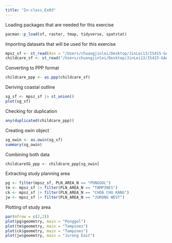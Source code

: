 ```yaml
---
title: "In-class_Ex03"
---
```


Loading packages that are needed for this exercise

```r
pacman::p_load(sf, raster, tmap, tidyverse, spatstat)
```

Importing datasets that will be used for this exercise

```r
mpsz_sf <- st_read(dsn = "/Users/chuangjinlei/Desktop/JinLei13/IS415-GAA/In-class_Ex/In-class_Ex03/data/geospatial", layer = "MP14_SUBZONE_WEB_PL") |> st_set_crs(3414)
childcare_sf <- st_read("/Users/chuangjinlei/Desktop/JinLei13/IS415-GAA/In-class_Ex/In-class_Ex03/data/geospatial/ChildCareServices.geojson") |> st_transform(crs = 3414)

```

Converting to PPP format

```r
childcare_ppp <- as.ppp(childcare_sf)

```

Deriving coastal outline

```r
sg_sf <- mpsz_sf |> st_union()
plot(sg_sf)
```

Checking for duplication

```r
any(duplicated(childcare_ppp))
```

Creating owin object

```r
sg_owin <- as.owin(sg_sf)
summary(sg_owin)
```

Combining both data

```r
childcareSG_ppp <- childcare_ppp[sg_owin]
```

Extracting study planning area

```r
pg <- filter(mpsz_sf, PLN_AREA_N == "PUNGGOL")
tm <- mpsz_sf |> filter(PLN_AREA_N == "TAMPINES")
ck <- mpsz_sf |> filter(PLN_AREA_N == "CHOA CHU KANG")
jw <- mpsz_sf |> filter(PLN_AREA_N == "JURONG WEST")
```

Plotting of study area

```r
par(mfrow = c(2,2))
plot(pg$geometry, main = "Ponggol")
plot(tm$geometry, main = "Tampines")
plot(ck$geometry, main = "Tampines")
plot(jw$geometry, main = "Jurong East")
```
